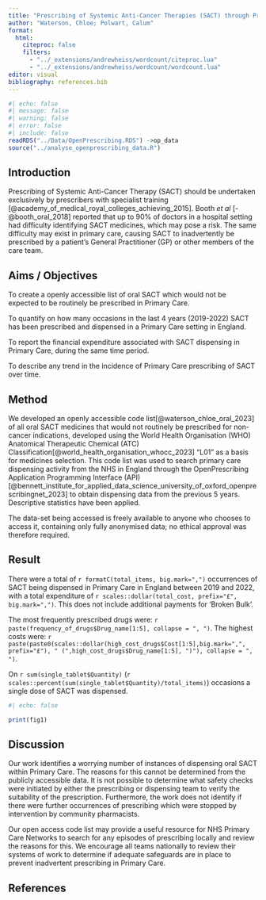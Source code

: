 ```yaml
---
title: "Prescribing of Systemic Anti-Cancer Therapies (SACT) through Primary Care in England"
author: "Waterson, Chloe; Polwart, Calum"
format: 
  html:
    citeproc: false
    filters: 
      - "../_extensions/andrewheiss/wordcount/citeproc.lua"
      - "../_extensions/andrewheiss/wordcount/wordcount.lua"
editor: visual
bibliography: references.bib
---
```


<!--#  Sentences in these blocks are from the marking scheme for maximum points (10 points each section. Need 18 to accept)-->

<!--# You will be allowed a maximum of 500 words, excluding references, in the abstract boxes. The abstract can contain a maximum of 1 table or figure. It is suggested that the abstract is prepared in Word first and a word count performed as the electronic submission software will not accept more than 500 words -->

<!--# Format of abstract: An abstract should start with an introduction to the background of the investigation and a clear statement of the aims/objectives of the work. A statement of the methods used should follow including, for example, numbers of subjects in the study and means of collection of data. Results should be clearly stated with, if appropriate, statistical support. The abstract should end with a discussion/conclusion. In general, the abstract should be informative and contain as much detail as possible. Note that references should be in Vancouver style. A maximum of 5 references will be allowed. -->

```r
#| echo: false
#| message: false
#| warning: false
#| error: false
#| include: false
readRDS("../Data/OpenPrescribing.RDS") ->op_data
source("../analyse_openprescribing_data.R")
```

## Introduction

Prescribing of Systemic Anti-Cancer Therapy (SACT) should be undertaken exclusively by prescribers with specialist training [@academy_of_medical_royal_colleges_achieving_2015]. Booth *et al* [-@booth_oral_2018] reported that up to 90% of doctors in a hospital setting had difficulty identifying SACT medicines, which may pose a risk. The same difficulty may exist in primary care, causing SACT to inadvertently be prescribed by a patient's General Practitioner (GP) or other members of the care team.

## Aims / Objectives

<!--#  Aims or objectives given are clear, concise and SMART -->

To create a openly accessible list of oral SACT which would not be expected to be routinely be prescribed in Primary Care.

To quantify on how many occasions in the last 4 years (2019-2022) SACT has been prescribed and dispensed in a Primary Care setting in England.

To report the financial expenditure associated with SACT dispensing in Primary Care, during the same time period.

To describe any trend in the incidence of Primary Care prescribing of SACT over time.

## Method

<!--# Methodology fully explained and appropriate for objectives  -->

We developed an openly accessible code list[@waterson_chloe_oral_2023] of all oral SACT medicines that would not routinely be prescribed for non-cancer indications, developed using the World Health Organisation (WHO) Anatomical Therapeutic Chemical (ATC) Classification[@world_health_organisation_whocc_2023] "L01" as a basis for medicines selection. This code list was used to search primary care dispensing activity from the NHS in England through the OpenPrescribing Application Programming Interface (API)[@bennett_institute_for_applied_data_science_university_of_oxford_openprescribingnet_2023] to obtain dispensing data from the previous 5 years. Descriptive statistics have been applied.

The data-set being accessed is freely available to anyone who chooses to access it, containing only fully anonymised data; no ethical approval was therefore required.

## Result

<!--# Results and/or outcomes reported, related to all aims/objectives and discussed/justified fully and critically -->

<!--# Wholly original, new evidence OR new methodology -->

<!--# Significant service improvement and relevance. ALL members would be able to apply this work -->

There were a total of `r formatC(total_items, big.mark=",")` occurrences of SACT being dispensed in Primary Care in England between 2019 and 2022, with a total expenditure of `r scales::dollar(total_cost, prefix="£", big.mark=",")`. This does not include additional payments for 'Broken Bulk'.

The most frequently prescribed drugs were: `r paste(frequency_of_drugs$Drug_name[1:5], collapse = ", ")`. The highest costs were: `r paste(paste0(scales::dollar(high_cost_drugs$Cost[1:5],big.mark=",", prefix="£"), " (",high_cost_drugs$Drug_name[1:5], ")"), collapse = ", ")`.

On `r sum(single_tablet$Quantity)` (`r scales::percent(sum(single_tablet$Quantity)/total_items)`) occasions a single dose of SACT was dispensed.

```r
#| echo: false

print(fig1)
```

## Discussion

Our work identifies a worrying number of instances of dispensing oral SACT within Primary Care. The reasons for this cannot be determined from the publicly accessible data. It is not possible to determine what safety checks were initiated by either the prescribing or dispensing team to verify the suitability of the prescription. Furthermore, the work does not identify if there were further occurrences of prescribing which were stopped by intervention by community pharmacists.

Our open access code list may provide a useful resource for NHS Primary Care Networks to search for any episodes of prescribing locally and review the reasons for this. We encourage all teams nationally to review their systems of work to determine if adequate safeguards are in place to prevent inadvertent prescribing in Primary Care.

## References

::: {#refs}
:::
